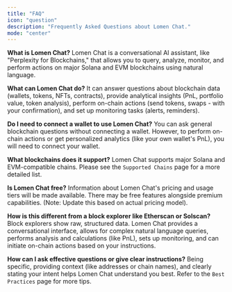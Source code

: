 ```yaml
---
title: "FAQ"
icon: "question"
description: "Frequently Asked Questions about Lomen Chat."
mode: "center"
---
```


**What is Lomen Chat?**
Lomen Chat is a conversational AI assistant, like "Perplexity for Blockchains," that allows you to query, analyze, monitor, and perform actions on major Solana and EVM blockchains using natural language.

**What can Lomen Chat do?**
It can answer questions about blockchain data (wallets, tokens, NFTs, contracts), provide analytical insights (PnL, portfolio value, token analysis), perform on-chain actions (send tokens, swaps - with your confirmation), and set up monitoring tasks (alerts, reminders).

**Do I need to connect a wallet to use Lomen Chat?**
You can ask general blockchain questions without connecting a wallet. However, to perform on-chain actions or get personalized analytics (like your own wallet's PnL), you will need to connect your wallet.

**What blockchains does it support?**
Lomen Chat supports major Solana and EVM-compatible chains. Please see the `Supported Chains` page for a more detailed list.

**Is Lomen Chat free?**
Information about Lomen Chat's pricing and usage tiers will be made available. There may be free features alongside premium capabilities. (Note: Update this based on actual pricing model).

**How is this different from a block explorer like Etherscan or Solscan?**
Block explorers show raw, structured data. Lomen Chat provides a conversational interface, allows for complex natural language queries, performs analysis and calculations (like PnL), sets up monitoring, and can initiate on-chain actions based on your instructions.

**How can I ask effective questions or give clear instructions?**
Being specific, providing context (like addresses or chain names), and clearly stating your intent helps Lomen Chat understand you best. Refer to the `Best Practices` page for more tips.
